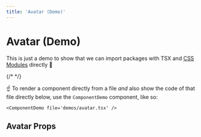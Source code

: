 ```yaml
---
title: 'Avatar (Demo)'
---
```



# Avatar (Demo)

This is just a demo to show that we can import packages with TSX and [CSS Modules](https://nextjs.org/docs/basic-features/built-in-css-support#adding-component-level-css) directly 🎉

{/* <ComponentDemo file='demos/avatar.tsx' /> */}

☝️ To render a component directly from a file _and_ also show the code of that file directly below, use the `ComponentDemo` component, like so:

```tsx
<ComponentDemo file='demos/avatar.tsx' />
```

## Avatar Props

<PropsTable props={Props.Avatar} />
